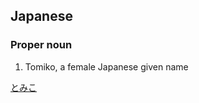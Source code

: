 ==Japanese==
{{ja-kanjitab|杜|実|子}}

===Proper noun===
{{ja-pos|proper|とみこ}}
# Tomiko, a female Japanese given name

[[Category:Japanese female given names|とみこ]]